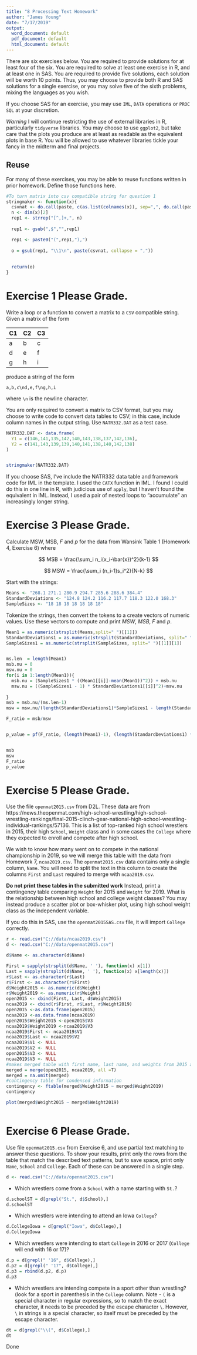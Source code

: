 ---
title: "8 Processing Text Homework"
author: "James Young"
date: "7/17/2019"
output:
  word_document: default
  pdf_document: default
  html_document: default
---

There are six exercises below. You are required to provide solutions for at least four of the six. You are required to solve at least one exercise in R, and at least one in SAS. You are required to provide five solutions, each solution will be worth 10 points. Thus, you may choose to provide both R and SAS solutions for a single exercise, or you may solve five of the sixth problems, mixing the languages as you wish.

If you choose SAS for an exercise, you may use `IML`, `DATA` operations or `PROC SQL` at your discretion.

*Warning* I will continue restricting the use of external libraries in R, particularly `tidyverse` libraries. You may choose to use `ggplot2`, but take care that the plots you produce are at least as readable as the equivalent plots in base R. You will be allowed to use whatever libraries tickle your fancy in the midterm and final projects.

## Reuse

For many of these exercises, you may be able to reuse functions written in prior homework. Define those functions here.

```{r}
#To turn matrix into csv compatible string for question 1
stringmaker <- function(x){
  csvnat <- do.call(paste, c(as.list(colnames(x)), sep=",", do.call(paste,c(x, sep=",")) ))
  n <- dim(x)[2]
  rep1 <- strrep("[^,]+,", n)
 
  rep1 <- gsub(",$","",rep1)

  rep1 <- paste0("(",rep1,"),")
  
  o = gsub(rep1, "\\1\n", paste(csvnat, collapse = ","))
  
  
  return(o)
}

```


# Exercise 1 Please Grade.

Write a loop or a function to convert a matrix to a `CSV` compatible string. Given a matrix of the form

C1   | C2   | C3
-----|------|----
a    | b    | c 
d    | e    | f
g    | h    | i

produce a string of the form

```a,b,c\nd,e,f\ng,h,i``` 

where `\n` is the newline character.

You are only required to convert a matrix to CSV format, but you may choose to write code to convert data tables to CSV; in this case, include column names in the output string. Use `NATR332.DAT` as a test case.

```{r}
NATR332.DAT <- data.frame(
  Y1 = c(146,141,135,142,140,143,138,137,142,136),
  Y2 = c(141,143,139,139,140,141,138,140,142,138)
)


stringmaker(NATR332.DAT)
```


If you choose SAS, I've include the NATR332 data table and framework code for IML in the template. I used the `CATX` function in IML. I found I could do this in one line in R, with judicious use of `apply`, but I haven't found the equivalent in IML. Instead, I used a pair of nested loops to "accumulate" an increasingly longer string.




# Exercise 3 Please Grade.

Calculate MSW, MSB, $F$ and $p$ for the data from Wansink Table 1 (Homework 4, Exercise 6) where

$$
MSB = \frac{\sum_i n_i(x_i-\bar{x})^2}{k-1}
$$

$$
MSW =  \frac{\sum_i (n_i-1)s_i^2}{N-k}
$$

Start with the strings:

```{r}
Means <- "268.1 271.1 280.9 294.7 285.6 288.6 384.4"
StandardDeviations <- "124.8 124.2 116.2 117.7 118.3 122.0 168.3"
SampleSizes <- "18 18 18 18 18 18 18"
```

Tokenize the strings, then convert the tokens to a create vectors of numeric values. Use these vectors to compute and print $MSW$, $MSB$, $F$ and $p$.

```{r}
Mean1 = as.numeric(strsplit(Means,split=" ")[[1]])
StandardDeviations1 = as.numeric(strsplit(StandardDeviations, split=" ")[[1]])
SampleSizes1 = as.numeric(strsplit(SampleSizes, split=" ")[[1]][1])


ms.len  = length(Mean1)
msb.nu = 0
msw.nu = 0
for(i in 1:length(Mean1)){
  msb.nu = (SampleSizes1 * ((Mean1[[i]]-mean(Mean1))^2)) + msb.nu
  msw.nu = ((SampleSizes1 - 1) * StandardDeviations1[[i]]^2)+msw.nu
  
}
msb = msb.nu/(ms.len-1)
msw = msw.nu/(length(StandardDeviations1)*SampleSizes1 - length(StandardDeviations1))

F_ratio = msb/msw


p_value = pf(F_ratio, (length(Mean1)-1), (length(StandardDeviations1) * SampleSizes1 - length(StandardDeviations1)), lower.tail=FALSE)


msb
msw
F_ratio
p_value


```




# Exercise 5 Please Grade.

Use the file `openmat2015.csv` from D2L. These data are from https://news.theopenmat.com/high-school-wrestling/high-school-wrestling-rankings/final-2015-clinch-gear-national-high-school-wrestling-individual-rankings/57136. This is a list of top-ranked high school wrestlers in 2015, their high `School`, `Weight` class and in some cases the `College` where they expected to enroll and compete after high school. 

We wish to know how many went on to compete in the national championship in 2019, so we will merge this table with the data from Homework 7, `ncaa2019.csv`.  The `openmat2015.csv` data contains only a single column, `Name`. You will need to split the text in this column to create the columns `First` and `Last` required to merge with `ncaa2019.csv`. 

**Do not print these tables in the submitted work** Instead, print a contingency table comparing `Weight` for 2015 and `Weight` for 2019. What is the relationship between high school and college weight classes? You may instead produce a scatter plot or box-whisker plot, using high school weight class as the independent variable.

If you do this in SAS, use the `openmat2015SAS.csv` file, it will import `College` correctly.

```{r}
r <- read.csv("C://data/ncaa2019.csv")
d <- read.csv("C://data/openmat2015.csv")

d$Name <- as.character(d$Name)

First = sapply(strsplit(d$Name, ' '), function(x) x[1])
Last = sapply(strsplit(d$Name, ' '), function(x) x[length(x)])
r$Last <- as.character(r$Last)
r$First <- as.character(r$First)
d$Weight2015 <- as.numeric(d$Weight)
r$Weight2019 <- as.numeric(r$Weight)
open2015 <- cbind(First, Last, d$Weight2015)
ncaa2019 <- cbind(r$First, r$Last, r$Weight2019)
open2015 <-as.data.frame(open2015)
ncaa2019 <-as.data.frame(ncaa2019)
open2015$Weight2015 <-open2015$V3
ncaa2019$Weight2019 <-ncaa2019$V3
ncaa2019$First <- ncaa2019$V1
ncaa2019$Last <- ncaa2019$V2
ncaa2019$V1 <- NULL
ncaa2019$V2 <- NULL
open2015$V3 <- NULL
ncaa2019$V3 <- NULL
#makes merged table with first name, last name, and weights from 2015 and 2019
merged = merge(open2015, ncaa2019, all =T)
merged = na.omit(merged)
#contingency table for condensed information
contingency <- ftable(merged$Weight2015 ~ merged$Weight2019)
contingency

plot(merged$Weight2015 ~ merged$Weight2019)



```



# Exercise 6 Please Grade.

Use file `openmat2015.csv` from Exercise 6, and use partial text matching to answer these questions. To show your results, print only the rows from the table that match the described text patterns, but to save space, print only `Name`, `School` and `College`. Each of these can be answered in a single step.

```{r}
d <- read.csv("C://data/openmat2015.csv")
```

- Which wrestlers come from a `School` with a name starting with `St.`?

```{r}
d.schoolST = d[grepl("St.", d$School),]
d.schoolST


```

- Which wrestlers were intending to attend an Iowa `College`?

```{r}
d.CollegeIowa = d[grepl("Iowa", d$College),]
d.CollegeIowa


```

- Which wrestlers were intending to start `College` in 2016 or 2017 (`College` will end with 16 or 17)?

```{r}
d.p = d[grepl(" '16", d$College),]
d.p2 = d[grepl(" '17", d$College),]
d.p3 = rbind(d.p2, d.p)
d.p3
```

- Which wrestlers are intending compete in a sport other than wrestling? (look for a sport in parenthesis in the `College` column. Note - `(` is a special character in regular expressions, so to match the exact character, it needs to be preceded by the escape character `\`. However, `\` in strings is a special character, so itself must be preceded by the escape character. 

```{r}
dt = d[grepl("\\(", d$College),]
dt

```


Done